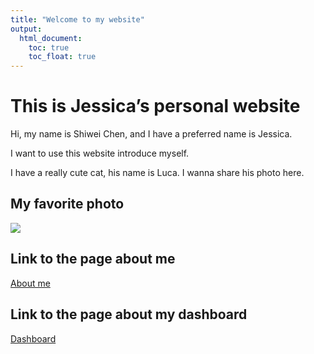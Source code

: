 ```yaml
---
title: "Welcome to my website"
output: 
  html_document:
    toc: true
    toc_float: true
---
```


# This is Jessica's personal website

Hi, my name is Shiwei Chen, and I have a preferred name is Jessica. 

I want to use this website introduce myself.

I have a really cute cat, his name is Luca. I wanna share his photo here.


## My favorite photo

![](images/luca.jpg)


## Link to the page about me

[About me](about.html)


## Link to the page about my dashboard

[Dashboard](dashboard.html)